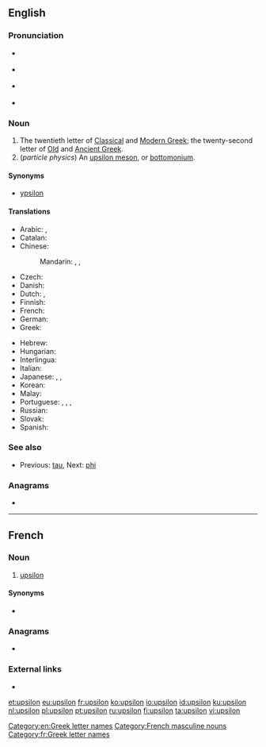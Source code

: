 ==English==

===Pronunciation===
* {{a|UK}} {{IPA|/ˈupsi.lɔːn/|lang=en}}
* {{a|US}} {{IPA|/ˈupsi.lɔn/|lang=en}}
* {{a|cot-caught}} {{IPA|/ˈupsi.lɑn/|lang=en}}
* {{rhymes|ɔːn|lang=en}}
{{letter disp2|tau|[[image:Greek_uc_upsilon.png|36px]] [[image:Greek_lc_upsilon.png|27px]]|phi|ὖ ψιλόν|Υ|υ}}

===Noun===
{{en-noun|s|upsila}}

# The twentieth letter of [[Classical Greek|Classical]] and [[Modern Greek]]; the twenty-second letter of [[Old Greek|Old]] and [[Ancient Greek]].
# (''particle physics'') An [[upsilon meson]], or [[bottomonium]].

====Synonyms====
* {{qualifier|uncommon}} [[ypsilon]]

====Translations====
{{trans-top|letter of the Greek alphabet}}
* Arabic: {{t|ar|أُبْسِلُون|m}}, {{t|ar|أُبْسِيلُون|m|tr=ʾubsilūn}}
* Catalan: {{t+|ca|ípsilon|f}}
* Chinese:
*: Mandarin: {{t+|cmn|宇普西龍|sc=Hani}}, {{t+|cmn|宇普西龙|tr=yǔpǔxīlóng|sc=Hani}}, {{t|cmn|埃普西隆|tr=āipǔxīlóng|sc=Hani}}
* Czech: {{t+|cs|ypsilon|n}}
* Danish: {{t+|da|ypsilon|n}}
* Dutch: {{t+|nl|upsilon|m|f}}, {{t+|nl|ypsilon|m|f}}
* Finnish: {{t+|fi|ypsilon}}
* French: {{t+|fr|upsilon|m}}
* German: {{t+|de|Ypsilon|n}}
* Greek: {{t+|el|ύψιλον|n}}
{{trans-mid}}
* Hebrew: {{t|he|אִיפְּסִילוֹן|f|tr=ípsilon}}
* Hungarian: {{t|hu|üpszilon}}
* Interlingua: {{t|ia|ypsilon}}
* Italian: {{t|it|ipsilon}}
* Japanese: {{t|ja|ユプシロン|tr=yupushiron|sc=Jpan}}, {{t|ja|イプシロン|tr=ipushiron|sc=Jpan}}, {{t|ja|ウプシロン|tr=upushiron|sc=Jpan}}
* Korean: {{t+|ko|입실론|sc=Kore}}
* Malay: {{t|ms|upsilon}}
* Portuguese: {{t+|pt|ípsilon|m}}, {{t|pt|hipsilo|m}}, {{t|pt|ipsilone|m}}, {{t|pt|ipsilão|m}}
* Russian: {{t+|ru|и́псилон|m}}
* Slovak: {{t|sk|ypsilon|m}}
* Spanish: {{t|es|ípsilon}}
{{trans-bottom}}

===See also===
* {{sense|Greek letter}} Previous: [[tau]], Next: [[phi]]

===Anagrams===
* {{l|en|unspoil}}

[[Category:en:Greek letter names]]

----

==French==

===Noun===
{{fr-noun|m|upsilon}}

# [[#English|upsilon]] {{gloss|Greek letter}}

====Synonyms====
* {{l|fr|i grec}}

===Anagrams===
* {{l|fr|pulsion}}

===External links===
* {{R:TLFi}}

[[Category:French masculine nouns]]
[[Category:fr:Greek letter names]]

[[et:upsilon]]
[[eu:upsilon]]
[[fr:upsilon]]
[[ko:upsilon]]
[[io:upsilon]]
[[id:upsilon]]
[[ku:upsilon]]
[[nl:upsilon]]
[[pl:upsilon]]
[[pt:upsilon]]
[[ru:upsilon]]
[[fi:upsilon]]
[[ta:upsilon]]
[[vi:upsilon]]